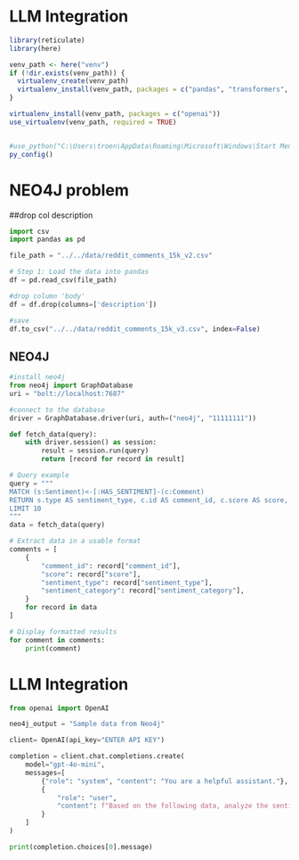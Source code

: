 # LLM Integration

```r
library(reticulate)
library(here)

venv_path <- here("venv")
if (!dir.exists(venv_path)) {
  virtualenv_create(venv_path)
  virtualenv_install(venv_path, packages = c("pandas", "transformers", "neo4j", "openai"))
}

virtualenv_install(venv_path, packages = c("openai"))
use_virtualenv(venv_path, required = TRUE)


#use_python("C:\Users\troen\AppData\Roaming\Microsoft\Windows\Start Menu\Programs\Python 3.10")
py_config()
```

# NEO4J problem
##drop col description

```python
import csv
import pandas as pd

file_path = "../../data/reddit_comments_15k_v2.csv"

# Step 1: Load the data into pandas
df = pd.read_csv(file_path)

#drop column 'body'
df = df.drop(columns=['description'])

#save
df.to_csv("../../data/reddit_comments_15k_v3.csv", index=False)
```


## NEO4J

```python
#install neo4j
from neo4j import GraphDatabase
uri = "bolt://localhost:7687"

#connect to the database
driver = GraphDatabase.driver(uri, auth=("neo4j", "11111111"))

def fetch_data(query):
    with driver.session() as session:
        result = session.run(query)
        return [record for record in result]

# Query example
query = """
MATCH (s:Sentiment)<-[:HAS_SENTIMENT]-(c:Comment)
RETURN s.type AS sentiment_type, c.id AS comment_id, c.score AS score, c.sentiment_category AS sentiment_category
LIMIT 10
"""
data = fetch_data(query)

# Extract data in a usable format
comments = [
    {
        "comment_id": record["comment_id"],
        "score": record["score"],
        "sentiment_type": record["sentiment_type"],
        "sentiment_category": record["sentiment_category"],
    }
    for record in data
]

# Display formatted results
for comment in comments:
    print(comment)
```
# LLM Integration

```python
from openai import OpenAI

neo4j_output = "Sample data from Neo4j"

client= OpenAI(api_key="ENTER API KEY")

completion = client.chat.completions.create(
    model="gpt-4o-mini",
    messages=[
        {"role": "system", "content": "You are a helpful assistant."},
        {
            "role": "user",
            "content": f"Based on the following data, analyze the sentiment and provide insights: {neo4j_output}"
        }
    ]
)

print(completion.choices[0].message)
```
